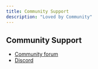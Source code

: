 ```yaml
---
title: Community Support
description: "Loved by Community"
---
```


## Community Support

- [Community forum](https://github.com/openmind/OM1/discussions)
- [Discord](https://discord.com/invite/VUjpg4ef5n)
